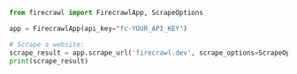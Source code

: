 ```python Python
from firecrawl import FirecrawlApp, ScrapeOptions

app = FirecrawlApp(api_key="fc-YOUR_API_KEY")

# Scrape a website:
scrape_result = app.scrape_url('firecrawl.dev', scrape_options=ScrapeOptions(formats=['markdown', 'html']))
print(scrape_result)
```
